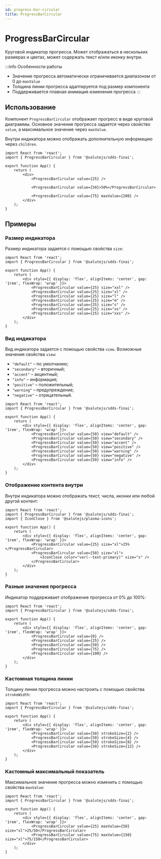 ```yaml
---
id: progress-bar-circular
title: ProgressBarCircular
---
```



# ProgressBarCircular
Круговой индикатор прогресса. Может отображаться в нескольких размерах и цветах, может содержать текст и/или иконку внутри.

<Description name="ProgressBarCircular" />
<PropsTable name="ProgressBarCircular" exclude={['css']} />

:::info Особенности работы
- Значение прогресса автоматически ограничивается диапазоном от 0 до `maxValue`
- Толщина линии прогресса адаптируется под размер компонента
- Поддерживается плавная анимация изменения прогресса
:::

## Использование
Компонент `ProgressBarCircular` отображает прогресс в виде круговой диаграммы. 
Основное значение прогресса задается через свойство `value`, а максимальное значение через `maxValue`.

Внутри индикатора можно отображать дополнительную информацию через `children`.

```tsx live
import React from 'react';
import { ProgressBarCircular } from '@salutejs/sdds-finai';

export function App() {
    return (
        <div>
            <ProgressBarCircular value={25} />
            
            <ProgressBarCircular value={50}>50%</ProgressBarCircular>
            
            <ProgressBarCircular value={75} maxValue={200} />
        </div>
    );
}
```

## Примеры

### Размер индикатора
Размер индикатора задается с помощью свойства `size`:

```tsx live
import React from 'react';
import { ProgressBarCircular } from '@salutejs/sdds-finai';

export function App() {
    return (
        <div style={{ display: 'flex', alignItems: 'center', gap: '1rem', flexWrap: 'wrap' }}>
            <ProgressBarCircular value={25} size="xxl" />
            <ProgressBarCircular value={25} size="xl" />
            <ProgressBarCircular value={25} size="l" />
            <ProgressBarCircular value={25} size="m" />
            <ProgressBarCircular value={25} size="s" />
            <ProgressBarCircular value={25} size="xs" />
            <ProgressBarCircular value={25} size="xxs" />
        </div>
    );
}
```

### Вид индикатора
Вид индикатора задается с помощью свойства `view`. Возможные значения свойства `view`:
+ `"default"` – по умолчанию;
+ `"secondary"` – вторичный;
+ `"accent"` – акцентный;
+ `"info"` – информация;
+ `"positive"` – положительный;
+ `"warning"` – предупреждение;
+ `"negative"` – отрицательный.

```tsx live
import React from 'react';
import { ProgressBarCircular } from '@salutejs/sdds-finai';

export function App() {
    return (
        <div style={{ display: 'flex', alignItems: 'center', gap: '1rem', flexWrap: 'wrap' }}>
            <ProgressBarCircular value={50} view="default" />
            <ProgressBarCircular value={50} view="secondary" />
            <ProgressBarCircular value={50} view="accent" />
            <ProgressBarCircular value={50} view="positive" />
            <ProgressBarCircular value={50} view="warning" />
            <ProgressBarCircular value={50} view="negative" />
            <ProgressBarCircular value={50} view="info" />
        </div>
    );
}
```

### Отображение контента внутри
Внутри индикатора можно отображать текст, числа, иконки или любой другой контент:

```tsx live
import React from 'react';
import { ProgressBarCircular } from '@salutejs/sdds-finai';
import { IconClose } from '@salutejs/plasma-icons';

export function App() {
    return (
        <div style={{ display: 'flex', alignItems: 'center', gap: '1rem', flexWrap: 'wrap' }}>
            <ProgressBarCircular value={25} size="xl">25%</ProgressBarCircular>
            <ProgressBarCircular value={50} size="xl">
                <IconClose color="var(--text-primary)" size="s" />
            </ProgressBarCircular>
        </div>
    );
}
```

### Разные значения прогресса
Индикатор поддерживает отображение прогресса от 0% до 100%:

```tsx live
import React from 'react';
import { ProgressBarCircular } from '@salutejs/sdds-finai';

export function App() {
    return (
        <div style={{ display: 'flex', alignItems: 'center', gap: '1rem', flexWrap: 'wrap' }}>
            <ProgressBarCircular value={0} />
            <ProgressBarCircular value={25} />
            <ProgressBarCircular value={50} />
            <ProgressBarCircular value={75} />
            <ProgressBarCircular value={100} />
        </div>
    );
}
```

### Кастомная толщина линии
Толщину линии прогресса можно настроить с помощью свойства `strokeWidth`:

```tsx live
import React from 'react';
import { ProgressBarCircular } from '@salutejs/sdds-finai';

export function App() {
    return (
        <div style={{ display: 'flex', alignItems: 'center', gap: '1rem', flexWrap: 'wrap' }}>
            <ProgressBarCircular value={50} strokeSize={2} />
            <ProgressBarCircular value={50} strokeSize={4} />
            <ProgressBarCircular value={50} strokeSize={8} />
            <ProgressBarCircular value={50} strokeSize={12} />
        </div>
    );
}
```

### Кастомный максимальный показатель
Максимальное значение прогресса можно изменить с помощью свойства `maxValue`:

```tsx live
import React from 'react';
import { ProgressBarCircular } from '@salutejs/sdds-finai';

export function App() {
    return (
        <div style={{ display: 'flex', alignItems: 'center', gap: '1rem', flexWrap: 'wrap' }}>
            <ProgressBarCircular value={25} maxValue={50} size="xl">25/50</ProgressBarCircular>
            <ProgressBarCircular value={75} maxValue={150} size="xl">75/150</ProgressBarCircular>
        </div>
    );
}
```

